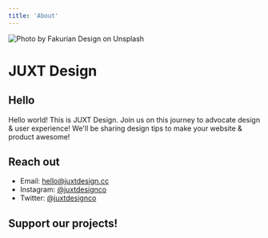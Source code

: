 ```yaml
---
title: 'About'
---
```



![Photo by Fakurian Design on Unsplash](./cover.png)

# JUXT Design

## Hello

Hello world! This is JUXT Design. Join us on this journey to advocate design & user experience! We'll be sharing design tips to make your website & product awesome!

## Reach out

- Email: [hello@juxtdesign.cc](mailto:hello@juxtdesign.cc)
- Instagram: [@juxtdesignco](https://instagram.com/juxtdesigncc)
- Twitter: [@juxtdesignco](https://twitter.com/juxtdesigncc)

## Support our projects!

<ProjectList data={projects} />
